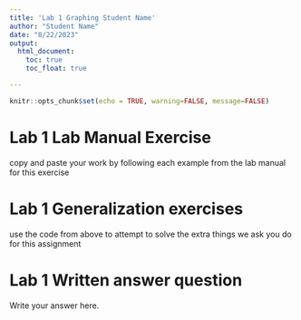 ```yaml
---
title: 'Lab 1 Graphing Student Name'
author: "Student Name"
date: "8/22/2023"
output: 
  html_document:
    toc: true
    toc_float: true

---
```


```r
knitr::opts_chunk$set(echo = TRUE, warning=FALSE, message=FALSE)
```

# Lab 1 Lab Manual Exercise

copy and paste your work by following each example from the lab manual for this exercise

# Lab 1 Generalization exercises

use the code from above to attempt to solve the extra things we ask you do for this assignment

# Lab 1 Written answer question

Write your answer here.

